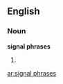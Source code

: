 ==English==

===Noun===
'''signal phrases'''

# {{plural of|[[signal phrase]]}}

[[ar:signal phrases]]